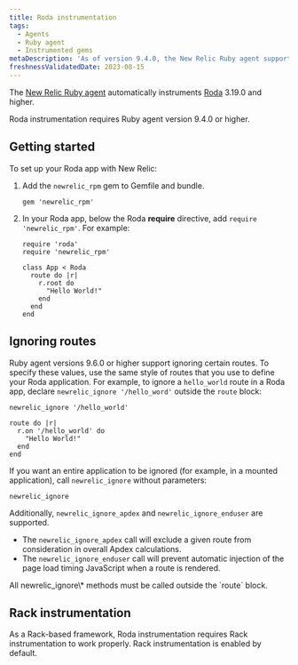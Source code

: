 ```yaml
---
title: Roda instrumentation
tags:
  - Agents
  - Ruby agent
  - Instrumented gems
metaDescription: 'As of version 9.4.0, the New Relic Ruby agent supports Roda 3.19.0 or higher.'
freshnessValidatedDate: 2023-08-15
---
```


The [New Relic Ruby agent](/docs/agents/ruby-agent/getting-started/new-relic-ruby) automatically instruments [Roda](https://roda.jeremyevans.net/) 3.19.0 and higher.

<Callout variant="important">
  Roda instrumentation requires Ruby agent version 9.4.0 or higher.
</Callout>

## Getting started

To set up your Roda app with New Relic:

1. Add the `newrelic_rpm` gem to Gemfile and bundle.
   ```
   gem 'newrelic_rpm'
   ```
2. In your Roda app, below the Roda <DNT>**require**</DNT> directive, add `require 'newrelic_rpm'`. For example:

   ```
   require 'roda'
   require 'newrelic_rpm'

   class App < Roda
     route do |r|
       r.root do
         "Hello World!"
       end
     end
   end
   ```

## Ignoring routes

Ruby agent versions 9.6.0 or higher support ignoring certain routes. To specify these values, use the same style of routes that you use to define your Roda application. For example, to ignore a `hello_world` route in a Roda app, declare `newrelic_ignore '/hello_word'` outside the `route` block:

```
newrelic_ignore '/hello_world'

route do |r|
  r.on '/hello_world' do
    "Hello World!"
  end
end
```

If you want an entire application to be ignored (for example, in a mounted application), call `newrelic_ignore` without parameters:

```
newrelic_ignore
```

Additionally, `newrelic_ignore_apdex` and `newrelic_ignore_enduser` are supported.

* The `newrelic_ignore_apdex` call will exclude a given route from consideration in overall Apdex calculations.
* The `newrelic_ignore_enduser` call will prevent automatic injection of the page load timing JavaScript when a route is rendered.

<Callout variant="important">
  All newrelic_ignore\* methods must be called outside the `route` block.
</Callout>

## Rack instrumentation

As a Rack-based framework, Roda instrumentation requires Rack instrumentation to work properly. Rack instrumentation is enabled by default.
